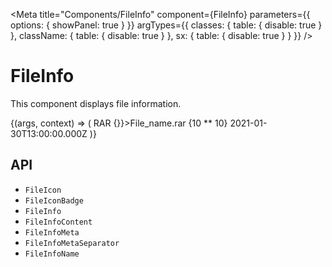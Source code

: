 


<Meta
  title="Components/FileInfo"
  component={FileInfo}
  parameters={{
    options: { showPanel: true }
  }}
  argTypes={{
    classes: {
      table: {
        disable: true
      }
    },
    className: {
      table: {
        disable: true
      }
    },
    sx: {
      table: {
        disable: true
      }
    }
  }}
/>

# FileInfo

This component displays file information.

<Canvas>
  <Story name="Demo">
    {(args, context) => (
      <FileInfo>
        <FileIcon>
          <FileIconBadge color="red">RAR</FileIconBadge>
        </FileIcon>
        <FileInfoContent>
          <FileInfoName onDelete={() => {}}>File_name.rar</FileInfoName>
          <FileInfoMeta>
            <FormatSize>{10 ** 10}</FormatSize>
            <FileInfoMetaSeparator />
            <FormatDate format="fullDateTime">2021-01-30T13:00:00.000Z</FormatDate>
          </FileInfoMeta>
        </FileInfoContent>
      </FileInfo>
    )}
  </Story>
</Canvas>

<ArgsTable story="Demo" />

## API

<ul>
  <li>
    <LinkTo kind="components-api-fileicon" story="page">
      <code>FileIcon</code>
    </LinkTo>
  </li>
  <li>
    <LinkTo kind="components-api-fileiconbadge" story="page">
      <code>FileIconBadge</code>
    </LinkTo>
  </li>
  <li>
    <LinkTo kind="components-api-fileinfo" story="page">
      <code>FileInfo</code>
    </LinkTo>
  </li>

  <li>
    <LinkTo kind="components-api-fileinfocontent" story="page">
      <code>FileInfoContent</code>
    </LinkTo>
  </li>
  <li>
    <LinkTo kind="components-api-fileinfometa" story="page">
      <code>FileInfoMeta</code>
    </LinkTo>
  </li>
  <li>
    <LinkTo kind="components-api-fileinfometaseparator" story="page">
      <code>FileInfoMetaSeparator</code>
    </LinkTo>
  </li>
  <li>
    <LinkTo kind="components-api-fileinfoname" story="page">
      <code>FileInfoName</code>
    </LinkTo>
  </li>
</ul>
